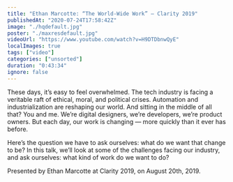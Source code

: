 ```yaml
---
title: "Ethan Marcotte: “The World-Wide Work” — Clarity 2019"
publishedAt: "2020-07-24T17:58:42Z"
image: "./hqdefault.jpg"
poster: "./maxresdefault.jpg"
videoUrl: "https://www.youtube.com/watch?v=H9DTDbnwQyE"
localImages: true
tags: ["video"]
categories: ["unsorted"]
duration: "0:43:34"
ignore: false
---
```

These days, it’s easy to feel overwhelmed. The tech industry is facing a veritable raft of ethical, moral, and political crises. Automation and industrialization are reshaping our world. And sitting in the middle of all that? You and me. We’re digital designers, we’re developers, we’re product owners. But each day, our work is changing — more quickly than it ever has before.

Here’s the question we have to ask ourselves: what do we want that change to be? In this talk, we’ll look at some of the challenges facing our industry, and ask ourselves: what kind of work do we want to do?

Presented by Ethan Marcotte at Clarity 2019, on August 20th, 2019.
